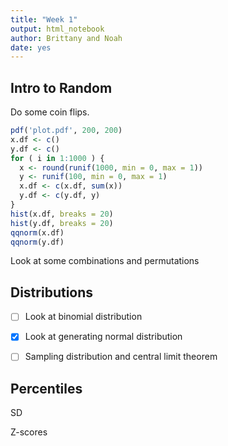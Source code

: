 ```yaml
---
title: "Week 1"
output: html_notebook
author: Brittany and Noah
date: yes
---
```


## Intro to Random

Do some coin flips.

```r
pdf('plot.pdf', 200, 200)
x.df <- c()
y.df <- c()
for ( i in 1:1000 ) {
  x <- round(runif(1000, min = 0, max = 1))
  y <- runif(100, min = 0, max = 1)
  x.df <- c(x.df, sum(x))
  y.df <- c(y.df, y)
}
hist(x.df, breaks = 20)
hist(y.df, breaks = 20)
qqnorm(x.df)
qqnorm(y.df)
```


Look at some combinations and permutations

## Distributions

 - [ ] Look at binomial distribution

 - [x] Look at generating normal distribution

 - [ ] Sampling distribution and central limit theorem

## Percentiles

SD

Z-scores